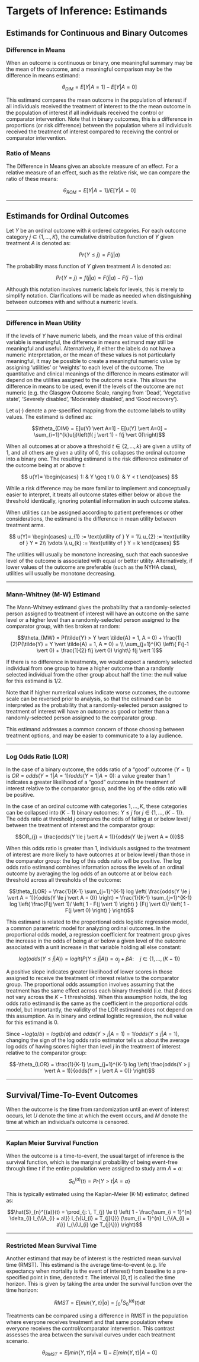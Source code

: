 # Targets of Inference: Estimands {#estimands}



## Estimands for Continuous and Binary Outcomes

### Difference in Means

When an outcome is continuous or binary, one meaningful summary may be the mean of the outcome, and a meaningful comparison may be the difference in means estimand:

$$\theta_{DIM} = E[Y \vert A = 1] - E[Y \vert A = 0]$$

This estimand compares the mean outcome in the population of interest if all individuals received the treatment of interest to the the mean outcome in the population of interest if all individuals received the control or comparator intervention. Note that in binary outcomes, this is a difference in proportions (or risk difference) between the population where all individuals received the treatment of interest compared to receiving the control or comparator intervention.


### Ratio of Means

The Difference in Means gives an absolute measure of an effect. For a relative measure of an effect, such as the relative risk, we can compare the ratio of these means:

$$\theta_{ROM} = E[Y \vert A = 1]/E[Y \vert A = 0]$$




--------------------------------------------------------------------------------




## Estimands for Ordinal Outcomes {#ordinal_estimands}

Let $Y$ be an ordinal outcome with $k$ ordered categories. For each outcome category $j \in \{1, \ldots, K\}$, the cumulative distribution function of $Y$ given treatment $A$ is denoted as:

$$Pr \left\{Y \le j\right\} = F(j \vert a)$$

The probability mass function of $Y$ given treatment $A$ is denoted as:

$$Pr \left\{Y = j\right\} = f(j \vert a) = F(j \vert a) - F(j-1 \vert a)$$

Although this notation involves numeric labels for levels, this is merely to simplify notation. Clarifications will be made as needed when distinguishing between outcomes with and without a numeric levels.




--------------------------------------------------------------------------------




### Difference in Mean Utility

If the levels of $Y$ have numeric labels, and the mean value of this ordinal variable is meaningful, the difference in means estimand may still be meaningful and useful. Alternatively, if either the labels do not have a numeric interpretation, or the mean of these values is not particularly meaningful, it may be possible to create a meaningful numeric value by assigning 'utilities' or 'weights' to each level of the outcome. The quantitative and clinical meanings of the difference in means estimator will depend on the utilities assigned to the outcome scale. This allows the difference in means to be used, even if the levels of the outcome are not numeric (e.g. the Glasgow Outcome Scale, ranging from 'Dead', 'Vegetative state', 'Severely disabled', 'Moderately disabled', and 'Good recovery').

Let $u(\cdot)$ denote a pre-specified mapping from the outcome labels to utility values. The estimand is defined as:

$$\theta_{DIM} = E[u(Y) \vert A=1] - E[u(Y) \vert A=0] = \sum_{i=1}^{k}u(j)\left(f( j \vert 1) - f(j \vert 0)\right)$$

When all outcomes at or above a threshold $t \in \{2, \ldots, k\}$ are given a utility of 1, and all others are given a utility of 0, this collapses the ordinal outcome into a binary one. The resulting estimand is the risk difference estimator of the outcome being at or above $t$:

$$
    u(Y)= 
\begin{cases}
    1: & Y \geq t \\
    0: & Y < t
\end{cases}
$$

While a risk difference may be more familiar to implement and conceptually easier to interpret, it treats all outcome states either below or above the threshold identically, ignoring potential information in such outcome states.

When utilities can be assigned according to patient preferences or other considerations, the estimand is the difference in mean utility between treatment arms.

$$
    u(Y)= 
\begin{cases}
    u_{1} := \text{utility of } Y = 1\\
    u_{2} := \text{utility of } Y = 2\\
    \vdots \\
    u_{k} := \text{utility of } Y = k
\end{cases}
$$

The utilities will usually be monotone increasing, such that each succesive level of the outcome is associated with equal or better utility. Alternatively, if lower values of the outcome are preferable (such as the NYHA class), utilities will usually be monotone decreasing.




--------------------------------------------------------------------------------




### Mann-Whitney (M-W) Estimand

The Mann-Whitney estimand gives the probability that a randomly-selected person assigned to treatment of interest will have an outcome on the same level or a higher level than a randomly-selected person assigned to the comparator group, with ties broken at random:

$$\theta_{MW} = P(\tilde{Y} > Y \vert \tilde{A} = 1, A = 0) + \frac{1}{2}P(\tilde{Y} = Y \vert \tilde{A} = 1, A = 0) = \\ \sum_{j=1}^{K} \left\{ F(j-1 \vert 0) + \frac{1}{2} f(j \vert 0) \right\} f(j \vert 1)$$

If there is no difference in treatments, we would expect a randomly selected individual from one group to have a higher outcome than a randomly selected individual from the other group about half the time: the null value for this estimand is $1/2$.

Note that if higher numerical values indicate worse outcomes, the outcome scale can be reversed prior to analysis, so that the estimand can be interpreted as the probability that a randomly-selected person assigned to treatment of interest will have an outcome as good or better than a randomly-selected person assigned to the comparator group.

This estimand addresses a common concern of those choosing between treatment options, and may be easier to communicate to a lay audience.




--------------------------------------------------------------------------------




### Log Odds Ratio (LOR)

In the case of a binary outcome, the odds ratio of a "good" outcome ($Y=1$) is $OR = odds(Y = 1 \vert A = 1)/odds(Y = 1 \vert A = 0)$: a value greater than 1 indicates a greater likelihood of a "good" outcome in the treatment of interest relative to the comparator group, and the log of the odds ratio will be positive. 

In the case of an ordinal outcome with categories $1, \ldots, K$, these categories can be collapsed into $(K-1)$ binary outcomes: $Y \le j$ for $j \in \{1, \ldots, (K-1) \}$. The odds ratio at threshold $j$ compares the odds of falling at or below level $j$ between the treatment of interest and the comparator group: 

$$OR_{j} = \frac{odds(Y \le j \vert A = 1)}{odds(Y \le j \vert A = 0)}$$

When this odds ratio is greater than 1, individuals assigned to the treatment of interest are more likely to have outcomes at or below level $j$ than those in the comparator group: the log of this odds ratio will be positive. The log odds ratio estimand combines information across the levels of an ordinal outcome by averaging the log odds of an outcome at or below each threshold across all thresholds of the outcome:

$$\theta_{LOR} = \frac{1}{K-1} \sum_{j=1}^{K-1} log \left( \frac{odds(Y \le j \vert A = 1)}{odds(Y \le j \vert A = 0)} \right) = \frac{1}{K-1} \sum_{j=1}^{K-1} log \left( \frac{F(j \vert 1)/ \left( 1 - F(j \vert 1) \right) } {F(j \vert 0)/ \left( 1 - F(j \vert 0) \right) } \right)$$

This estimand is related to the proportional odds logistic regression model, a common parametric model for analyzing ordinal outcomes. In the proportional odds model, a regression coefficient for treatment group gives the increase in the odds of being at or below a given level of the outcome associated with a unit increase in that variable holding all else constant:

$$log(odds(Y \le j \vert A)) = logit \left(P(Y \le j \vert A) \right) =  \alpha_{j} + \beta A: \quad j \in \{1, \ldots, (K-1)\}$$

A positive slope indicates greater likelihood of lower scores in those assigned to receive the treatment of interest relative to the comparator group. The proportional odds assumption involves assuming that the treatment has the same effect across each binary threshold (i.e. that $\beta$ does not vary across the $K-1$ thresholds). When this assumption holds, the log odds ratio estimand is the same as the coefficient in the proportional odds model, but importantly, the validity of the LOR estimand does not depend on this assumption. As in binary and ordinal logistic regression, the null value for this estimand is 0.


Since $-log(a/b) = log(b/a)$ and $odds(Y > j \vert A = 1) = 1/odds(Y \le j \vert A = 1)$, changing the sign of the log odds ratio estimator tells us about the average log odds of having scores higher than level $j$ in the treatment of interest relative to the comparator group:

$$-\theta_{LOR} = \frac{1}{K-1} \sum_{j=1}^{K-1} log \left( \frac{odds(Y > j \vert A = 1)}{odds(Y > j \vert A = 0)} \right)$$




--------------------------------------------------------------------------------




## Survival/Time-To-Event Outcomes {#survival_estimands}

When the outcome is the time from randomization until an event of interest occurs, let $U$ denote the time at which the event occurs, and $M$ denote the time at which an individual's outcome is censored.




--------------------------------------------------------------------------------




### Kaplan Meier Survival Function

When the outcome is a time-to-event, the usual target of inference is the survival function, which is the marginal probability of being event-free through time $t$ if the entire population were assigned to study arm $A = a$:

$$S_{0}^{(a)}(t) = Pr\{Y > t \vert A = a\}$$

This is typically estimated using the Kaplan-Meier (K-M) estimator, defined as:

$$\hat{S}_{n}^{(a)}(t) = \prod_{j: \, T_{j} \le t} \left( 1 - \frac{\sum_{i = 1}^{n} \delta_{i} I_{\{A_{i} = a\}} I_{\{U_{i} = T_{j}\}}} {\sum_{i = 1}^{n} I_{\{A_{i} = a\}} I_{\{U_{i} \ge T_{j}\}}} \right)$$




--------------------------------------------------------------------------------




### Restricted Mean Survival Time

Another estimand that may be of interest is the restricted mean survival time (RMST). This estimand is the average time-to-event (e.g. life expectancy when mortality is the event of interest) from baseline to a pre-specified point in time, denoted $\tau$. The interval $[0, \tau]$ is called the time horizon. This is given by taking the area under the survival function over the time horizon:

$$RMST = E[min\{ Y, \tau \} \vert a] = \int_{0}^{\tau} S_{0}^{(a)}(t) dt$$

Treatments can be compared using a difference in RMST in the population where everyone receives treatment and that same population where everyone receives the control/comparator intervention. This contrast assesses the area between the survival curves under each treatment scenario.

$$\theta_{RMST} = E[min\{ Y, \tau \} \vert A = 1] - E[min\{ Y, \tau \} \vert A = 0]$$
